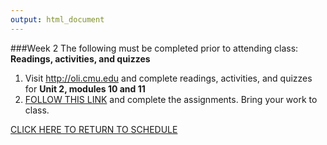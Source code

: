 ```yaml
---
output: html_document
---
```

###Week 2 
The following must be completed prior to attending class:   
**Readings, activities, and quizzes**    

1. Visit [http://oli.cmu.edu](https://oli.cmu.edu/jcourse/webui/welcome.do) and complete readings, activities, and quizzes for **Unit 2, modules 10 and 11**
2. [FOLLOW THIS LINK](https://docs.google.com/document/d/1Ige_ST2M28gyj_66Ui3r2PxqPdRAeoijY_P5mPTIKko/edit?usp=sharing) and complete the assignments. Bring your work to class. 

[CLICK HERE TO RETURN TO SCHEDULE](schedule.html)